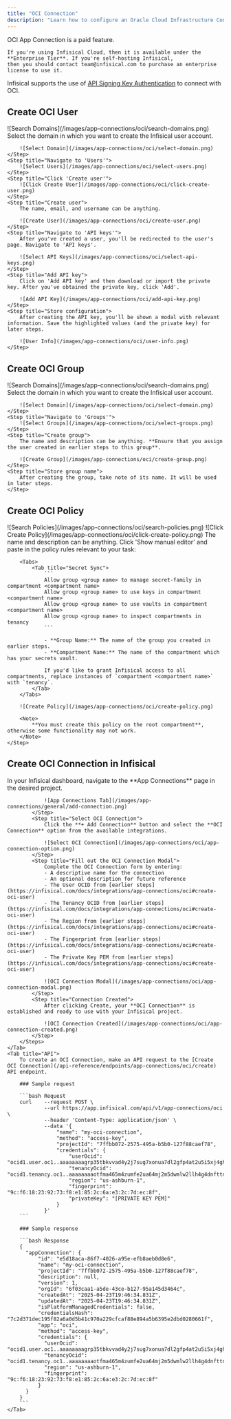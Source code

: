 ```yaml
---
title: "OCI Connection"
description: "Learn how to configure an Oracle Cloud Infrastructure Connection for Infisical."
---
```


<Info>
    OCI App Connection is a paid feature.

    If you're using Infisical Cloud, then it is available under the **Enterprise Tier**. If you're self-hosting Infisical,
    then you should contact team@infisical.com to purchase an enterprise license to use it.
</Info>

Infisical supports the use of [API Signing Key Authentication](https://docs.oracle.com/en-us/iaas/Content/API/Concepts/apisigningkey.htm) to connect with OCI.

## Create OCI User

<Steps>
    <Step title="Search for 'Domains' and click as shown">
        ![Search Domains](/images/app-connections/oci/search-domains.png)
    </Step>
    <Step title="Select domain">
        Select the domain in which you want to create the Infisical user account.

        ![Select Domain](/images/app-connections/oci/select-domain.png)
    </Step>
    <Step title="Navigate to 'Users'">
        ![Select Users](/images/app-connections/oci/select-users.png)
    </Step>
    <Step title="Click 'Create user'">
        ![Click Create User](/images/app-connections/oci/click-create-user.png)
    </Step>
    <Step title="Create user">
        The name, email, and username can be anything.

        ![Create User](/images/app-connections/oci/create-user.png)
    </Step>
    <Step title="Navigate to 'API keys'">
        After you've created a user, you'll be redirected to the user's page. Navigate to 'API keys'.

        ![Select API Keys](/images/app-connections/oci/select-api-keys.png)
    </Step>
    <Step title="Add API key">
        Click on 'Add API key' and then download or import the private key. After you've obtained the private key, click 'Add'.

        ![Add API Key](/images/app-connections/oci/add-api-key.png)
    </Step>
    <Step title="Store configuration">
        After creating the API key, you'll be shown a modal with relevant information. Save the highlighted values (and the private key) for later steps.

        ![User Info](/images/app-connections/oci/user-info.png)
    </Step>
</Steps>

## Create OCI Group

<Steps>
    <Step title="Search for 'Domains' and click as shown">
        ![Search Domains](/images/app-connections/oci/search-domains.png)
    </Step>
    <Step title="Select domain">
        Select the domain in which you want to create the Infisical user account.

        ![Select Domain](/images/app-connections/oci/select-domain.png)
    </Step>
    <Step title="Navigate to 'Groups'">
        ![Select Groups](/images/app-connections/oci/select-groups.png)
    </Step>
    <Step title="Create group">
        The name and description can be anything. **Ensure that you assign the user created in earlier steps to this group**.

        ![Create Group](/images/app-connections/oci/create-group.png)
    </Step>
    <Step title="Store group name">
        After creating the group, take note of its name. It will be used in later steps.
    </Step>
</Steps>

## Create OCI Policy

<Steps>
    <Step title="Search for 'Policies' and click as shown">
        ![Search Policies](/images/app-connections/oci/search-policies.png)
    </Step>
    <Step title="Click 'Create Policy'">
        ![Click Create Policy](/images/app-connections/oci/click-create-policy.png)
    </Step>
    <Step title="Create policy">
        The name and description can be anything. Click 'Show manual editor' and paste in the policy rules relevant to your task:

        <Tabs>
            <Tab title="Secret Sync">
                ```
                Allow group <group name> to manage secret-family in compartment <compartment name>
                Allow group <group name> to use keys in compartment <compartment name>
                Allow group <group name> to use vaults in compartment <compartment name>
                Allow group <group name> to inspect compartments in tenancy
                ```

                - **Group Name:** The name of the group you created in earlier steps.
                - **Compartment Name:** The name of the compartment which has your secrets vault.

                If you'd like to grant Infisical access to all compartments, replace instances of `compartment <compartment name>` with `tenancy`.
            </Tab>
        </Tabs>

        ![Create Policy](/images/app-connections/oci/create-policy.png)

        <Note>
            **You must create this policy on the root compartment**, otherwise some functionality may not work.
        </Note>
    </Step>
</Steps>

## Create OCI Connection in Infisical

<Tabs>
    <Tab title="Infisical UI">
        <Steps>
            <Step title="Navigate to App Connections">
                In your Infisical dashboard, navigate to the **App Connections** page in the desired project.

                ![App Connections Tab](/images/app-connections/general/add-connection.png)
            </Step>
            <Step title="Select OCI Connection">
                Click the **+ Add Connection** button and select the **OCI Connection** option from the available integrations.

                ![Select OCI Connection](/images/app-connections/oci/app-connection-option.png)
            </Step>
            <Step title="Fill out the OCI Connection Modal">
                Complete the OCI Connection form by entering:
                - A descriptive name for the connection
                - An optional description for future reference
                - The User OCID from [earlier steps](https://infisical.com/docs/integrations/app-connections/oci#create-oci-user)
                - The Tenancy OCID from [earlier steps](https://infisical.com/docs/integrations/app-connections/oci#create-oci-user)
                - The Region from [earlier steps](https://infisical.com/docs/integrations/app-connections/oci#create-oci-user)
                - The Fingerprint from [earlier steps](https://infisical.com/docs/integrations/app-connections/oci#create-oci-user)
                - The Private Key PEM from [earlier steps](https://infisical.com/docs/integrations/app-connections/oci#create-oci-user)

                ![OCI Connection Modal](/images/app-connections/oci/app-connection-modal.png)
            </Step>
            <Step title="Connection Created">
                After clicking Create, your **OCI Connection** is established and ready to use with your Infisical project.

                ![OCI Connection Created](/images/app-connections/oci/app-connection-created.png)
            </Step>
        </Steps>
    </Tab>
    <Tab title="API">
        To create an OCI Connection, make an API request to the [Create OCI Connection](/api-reference/endpoints/app-connections/oci/create) API endpoint.

        ### Sample request

        ```bash Request
        curl    --request POST \
                --url https://app.infisical.com/api/v1/app-connections/oci \
                --header 'Content-Type: application/json' \
                --data '{
                    "name": "my-oci-connection",
                    "method": "access-key",
                    "projectId": "7ffbb072-2575-495a-b5b0-127f88caef78",
                    "credentials": {
                        "userOcid": "ocid1.user.oc1..aaaaaaaagrp35tbkvvad4y2j7sug7xonua7dl2gfp4at2u5i5xj4ghnitg3a",
                        "tenancyOcid": "ocid1.tenancy.oc1..aaaaaaaaotfma465m4zumfe2ua64mj2m5dwmlw2llh4g4dnfttnakiifonta",
                        "region": "us-ashburn-1",
                        "fingerprint": "9c:f6:18:23:92:73:f8:e1:85:2c:6a:e3:2c:7d:ec:8f",
                        "privateKey": "[PRIVATE KEY PEM]"
                    }
                }'
        ```

        ### Sample response

        ```bash Response
        {
          "appConnection": {
              "id": "e5d18aca-86f7-4026-a95e-efb8aeb0d8e6",
              "name": "my-oci-connection",
              "projectId": "7ffbb072-2575-495a-b5b0-127f88caef78",
              "description": null,
              "version": 1,
              "orgId": "6f03caa1-a5de-43ce-b127-95a145d3464c",
              "createdAt": "2025-04-23T19:46:34.831Z",
              "updatedAt": "2025-04-23T19:46:34.831Z",
              "isPlatformManagedCredentials": false,
              "credentialsHash": "7c2d371dec195f82a6a0d5b41c970a229cfcaf88e894a5b6395e2dbd0280661f",
              "app": "oci",
              "method": "access-key",
              "credentials": {
                "userOcid": "ocid1.user.oc1..aaaaaaaagrp35tbkvvad4y2j7sug7xonua7dl2gfp4at2u5i5xj4ghnitg3a",
                "tenancyOcid": "ocid1.tenancy.oc1..aaaaaaaaotfma465m4zumfe2ua64mj2m5dwmlw2llh4g4dnfttnakiifonta",
                "region": "us-ashburn-1",
                "fingerprint": "9c:f6:18:23:92:73:f8:e1:85:2c:6a:e3:2c:7d:ec:8f"
              }
          }
        }
        ```
    </Tab>
</Tabs>
